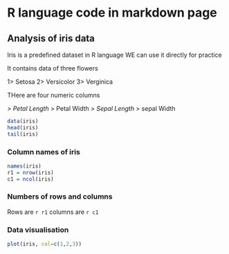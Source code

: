 # R language code in markdown page

## Analysis of iris data

Iris is a predefined dataset in R language
WE can use it directly for practice

It contains data of three flowers

1> Setosa
2> Versicolor
3> Verginica

THere are four numeric columns

*> Petal Length
*> Petal Width
*> Sepal Length
*> sepal Width

```r
data(iris)
head(iris)
tail(iris)

```

### Column names of iris

```r
names(iris)
r1 = nrow(iris)
c1 = ncol(iris)

```

### Numbers of rows and columns
Rows are `r r1`
columns are `r c1`

### Data visualisation

```r
plot(iris, col=c(1,2,3))

```

